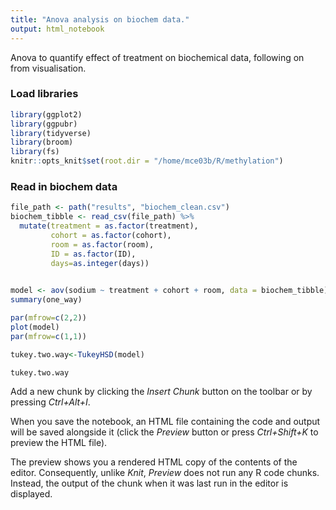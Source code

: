 ```yaml
---
title: "Anova analysis on biochem data."
output: html_notebook
---
```


Anova to quantify effect of treatment on biochemical data, following on from visualisation.

### Load libraries
```r
library(ggplot2)
library(ggpubr)
library(tidyverse)
library(broom)
library(fs)
knitr::opts_knit$set(root.dir = "/home/mce03b/R/methylation")


```

### Read in biochem data
```r
file_path <- path("results", "biochem_clean.csv")
biochem_tibble <- read_csv(file_path) %>%
  mutate(treatment = as.factor(treatment),
         cohort = as.factor(cohort),
         room = as.factor(room),
         ID = as.factor(ID),
         days=as.integer(days))
        
```
```r
model <- aov(sodium ~ treatment + cohort + room, data = biochem_tibble)
summary(one_way)
```
```r
par(mfrow=c(2,2))
plot(model)
par(mfrow=c(1,1))
```
```r
tukey.two.way<-TukeyHSD(model)

tukey.two.way
```
Add a new chunk by clicking the *Insert Chunk* button on the toolbar or by pressing *Ctrl+Alt+I*.

When you save the notebook, an HTML file containing the code and output will be saved alongside it (click the *Preview* button or press *Ctrl+Shift+K* to preview the HTML file).

The preview shows you a rendered HTML copy of the contents of the editor. Consequently, unlike *Knit*, *Preview* does not run any R code chunks. Instead, the output of the chunk when it was last run in the editor is displayed.
